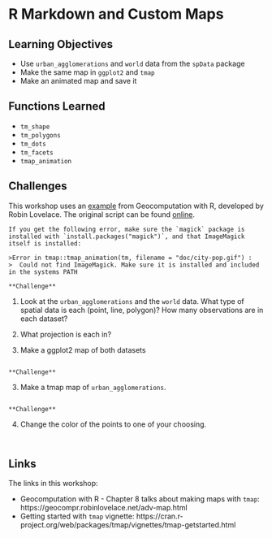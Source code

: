 # R Markdown and Custom Maps

## Learning Objectives

- Use `urban_agglomerations` and `world` data from the `spData` package
- Make the same map in `ggplot2` and `tmap`
- Make an animated map and save it 

## Functions Learned

- `tm_shape`
- `tm_polygons`
- `tm_dots`
- `tm_facets`
- `tmap_animation`

## Challenges

This workshop uses an [example]() from Geocomputation with R, developed by Robin Lovelace. The original script can be found [online](https://raw.githubusercontent.com/Robinlovelace/geocompr/master/code/08-urban-animation.R).

```block
If you get the following error, make sure the `magick` package is installed with `install.packages("magick")`, and that ImageMagick itself is installed:

>Error in tmap::tmap_animation(tm, filename = "doc/city-pop.gif") : 
>  Could not find ImageMagick. Make sure it is installed and included in the systems PATH
```


```block
**Challenge**
```
1. Look at the `urban_agglomerations` and the `world` data. What type of spatial data is each (point, line, polygon)? How many observations are in each dataset?

2. What projection is each in?

3. Make a ggplot2 map of both datasets

```block
```

```block
**Challenge**
```
3. Make a tmap map of `urban_agglomerations`.

```block
```

```block
**Challenge**
```
4. Change the color of the points to one of your choosing.

```block
```

```block

```

## Links
The links in this workshop:

- Geocomputation with R - Chapter 8 talks about making maps with `tmap`: https://geocompr.robinlovelace.net/adv-map.html
- Getting started with `tmap` vignette: https://cran.r-project.org/web/packages/tmap/vignettes/tmap-getstarted.html
